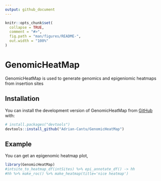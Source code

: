 ```yaml
---
output: github_document
---
```


<!-- README.md is generated from README.Rmd. Please edit that file -->

```r
knitr::opts_chunk$set(
  collapse = TRUE,
  comment = "#>",
  fig.path = "man/figures/README-",
  out.width = "100%"
)
```

# GenomicHeatMap

<!-- badges: start -->
<!-- badges: end -->

GenomicHeatMap is used to generate genomics and epigeniomic heatmaps from insertion sites

## Installation

You can install the development version of GenomicHeatMap from [GitHub](https://github.com/) with:

``` r
# install.packages("devtools")
devtools::install_github("Adrian-Cantu/GenomicHeatMap")
```

## Example

You can get an epigenomic heatmap plot, 

```r
library(GenomicHeatMap)
#intsite_to_heatmap_df(intSites) %>% epi_annotate_df() -> hh
#hh %>% make_roc() %>% make_heatmap(title='nice heatmap')
```

